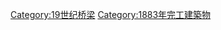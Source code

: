 {{Commonscat|Bridges completed in 1883}}
{{Cat nav 10years|19世纪桥梁|1883||年完工橋梁}}

[[Category:19世纪桥梁|Category:19世纪桥梁]]
[[Category:1883年完工建築物|Category:1883年完工建築物]]